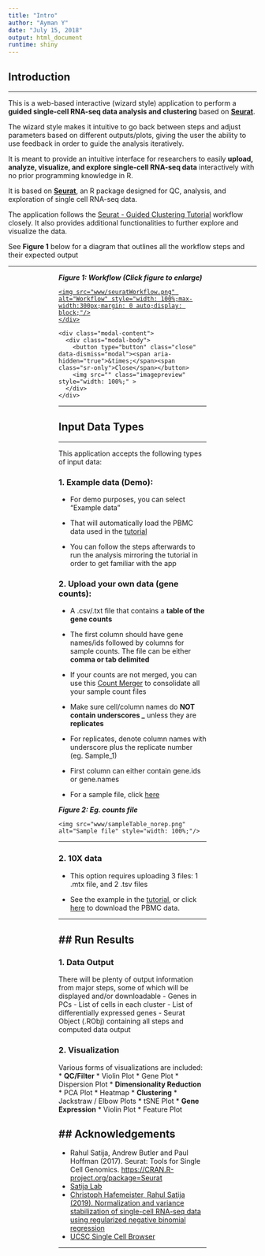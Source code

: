 ```yaml
---
title: "Intro"
author: "Ayman Y"
date: "July 15, 2018"
output: html_document
runtime: shiny
---
```


## **Introduction**

---

This is a web-based interactive (wizard style) application to perform a **guided single-cell RNA-seq data analysis and clustering** based on <a href="https://satijalab.org/seurat/" target="_blank"><strong>Seurat</strong></a>. 

The wizard style makes it intuitive to go back between steps and adjust parameters based on different outputs/plots, giving the user the ability to use feedback in order to guide the analysis iteratively.

It is meant to provide an intuitive interface for researchers to easily **upload, analyze, visualize, and explore single-cell RNA-seq data** interactively with no prior programming knowledge in R.

It is based on <a href="https://satijalab.org/seurat/" target="_blank"><strong>Seurat</strong></a>, an R package designed for QC, analysis, and exploration of single cell RNA-seq data.

The application follows the <a href="https://satijalab.org/seurat/pbmc3k_tutorial_v3.html" target="_blank">Seurat - Guided Clustering Tutorial</a> <link> workflow closely. It also provides additional functionalities to further explore and visualize the data.

See **Figure 1** below for a diagram that outlines all the workflow steps and their expected output

<div class="col-md-12"><hr style="border-top: none;"></div>

<p style="width: 100%;max-width:300px;margin: 10px auto;display: block;"><strong><em>Figure 1: Workflow (Click figure to enlarge)</em></strong></p>
<a href="#" class="pop">
    <div class="BoxArea4" style="width: 100%;max-width:300px;margin: 0 auto;display: block;">
    <img src="www/seuratWorkflow.png" alt="Workflow" style="width: 100%;max-width:300px;margin: 0 auto;display: block;"/>
    </div>
</a>

<div class="modal fade" id="imagemodal" tabindex="-1" role="dialog" aria-labelledby="myModalLabel" aria-hidden="true">
  <div class="modal-dialog">
    <div class="modal-content">              
      <div class="modal-body">
      	<button type="button" class="close" data-dismiss="modal"><span aria-hidden="true">&times;</span><span class="sr-only">Close</span></button>
        <img src="" class="imagepreview" style="width: 100%;" >
      </div>
    </div>
  </div>
</div>


<div class="col-md-12"><hr style="border-top: none;"></div>

## **Input Data Types**

---

This application accepts the following types of input data:

### 1. Example data (Demo):

- For demo purposes, you can select "Example data"

- That will automatically load the PBMC data used in the <a href="https://satijalab.org/seurat/pbmc3k_tutorial_v3.html" target="_blank">tutorial</a>

- You can follow the steps afterwards to run the analysis mirroring the tutorial in order to get familiar with the app

### 2. Upload your own data (gene counts):

<div class="row">

<div class="col-md-6">
<ul>
<li><p>A .csv/.txt file that contains a <strong>table of the gene counts</strong></p></li>
<li><p>The first column should have gene names/ids followed by columns for sample counts. The file can be either <strong>comma or tab delimited</strong></p></li>
<li><p>If your counts are not merged, you can use this <a href="http://nasqar.abudhabi.nyu.edu/countMerger">Count Merger</a> to consolidate all your sample count files</p></li>
<li><p>Make sure cell/column names do <strong>NOT contain underscores _</strong> unless they are <strong>replicates</strong></p></li>
<li><p>For replicates, denote column names with underscore plus the replicate number (eg. Sample_1)</p></li>
<li><p>First column can either contain gene.ids or gene.names</p></li>
<li><p>For a sample file, click <a href="www/sampleCounts.csv" target="_blank">here</a></p></li>
</ul>
</div>


<div class="col-md-6">

<p><strong><em>Figure 2: Eg. counts file</em></strong></p>
<div class="BoxArea4" style="width: 100%;margin: 0 auto;display: block;">
    <img src="www/sampleTable_norep.png" alt="Sample file" style="width: 100%;"/>
</div>


</div>

</div>

<div class="col-md-12"><hr style="border-top: none;"></div>
### 2. 10X data

- This option requires uploading 3 files: 1 .mtx file, and 2 .tsv files

- See the example in the <a href="https://satijalab.org/seurat/pbmc3k_tutorial_v3.html" target="_blank">tutorial</a>, or click <a href="https://s3-us-west-2.amazonaws.com/10x.files/samples/cell/pbmc3k/pbmc3k_filtered_gene_bc_matrices.tar.gz">here</a> to download the PBMC data.

<div class="col-md-12"><hr style="border-top: none;"></div>
## **Run Results**
---
### 1. Data Output
There will be plenty of output information from major steps, some of which will be displayed and/or downloadable
- Genes in PCs
- List of cells in each cluster
- List of differentially expressed genes
- Seurat Object (.RObj) containing all steps and computed data output

### 2. Visualization
Various forms of visualizations are included:
* **QC/Filter**
    * Violin Plot
    * Gene Plot
    * Dispersion Plot
* **Dimensionality Reduction**
    * PCA Plot
    * Heatmap
* **Clustering**
    * Jackstraw / Elbow Plots
    * tSNE Plot
* **Gene Expression**
    * Violin Plot
    * Feature Plot

## **Acknowledgements**
---
- Rahul Satija, Andrew Butler and Paul Hoffman (2017). Seurat: Tools for Single Cell Genomics. <a href="https://CRAN.R-project.org/package=Seurat" target="_blank">https://CRAN.R-project.org/package=Seurat</a>
- <a href="http://satijalab.org/seurat/" target="_blank">Satija Lab</a>
- <a href="https://github.com/ChristophH/sctransform" target="_blank">Christoph Hafemeister, Rahul Satija (2019). Normalization and variance stabilization of single-cell RNA-seq data using regularized negative binomial regression</a>
- <a href="https://github.com/maximilianh/cellBrowser" target="_blank">UCSC Single Cell Browser</a>

---

